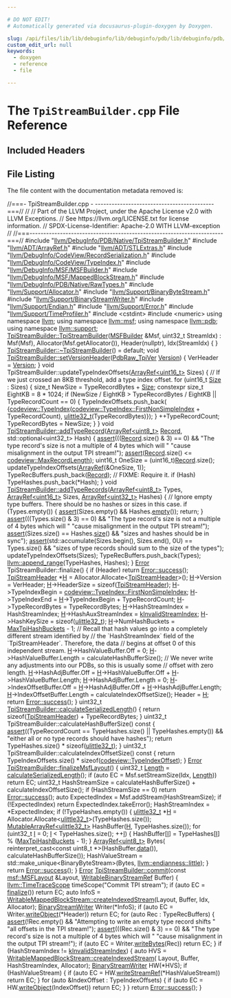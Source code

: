 ```yaml
---

# DO NOT EDIT!
# Automatically generated via docusaurus-plugin-doxygen by Doxygen.

slug: /api/files/lib/lib/debuginfo/lib/debuginfo/pdb/lib/debuginfo/pdb/native/tpistreambuilder-cpp
custom_edit_url: null
keywords:
  - doxygen
  - reference
  - file

---
```





# The `TpiStreamBuilder.cpp` File Reference

<DoxygenPage pluginConfig={pluginConfig}>



## Included Headers

<IncludesList>
<IncludesListItem
  filePath="llvm/DebugInfo/PDB/Native/TpiStreamBuilder.h"
  permalink="/docs/api/files/include/include/llvm/include/llvm/debuginfo/include/llvm/debuginfo/pdb/include/llvm/debuginfo/pdb/native/tpistreambuilder-h"
  isLocal="true" />
<IncludesListItem
  filePath="llvm/ADT/ArrayRef.h"
  permalink="/docs/api/files/include/include/llvm/include/llvm/adt/arrayref-h"
  isLocal="true" />
<IncludesListItem
  filePath="llvm/ADT/STLExtras.h"
  permalink="/docs/api/files/include/include/llvm/include/llvm/adt/stlextras-h"
  isLocal="true" />
<IncludesListItem
  filePath="llvm/DebugInfo/CodeView/RecordSerialization.h"
  permalink="/docs/api/files/include/include/llvm/include/llvm/debuginfo/include/llvm/debuginfo/codeview/recordserialization-h"
  isLocal="true" />
<IncludesListItem
  filePath="llvm/DebugInfo/CodeView/TypeIndex.h"
  permalink="/docs/api/files/include/include/llvm/include/llvm/debuginfo/include/llvm/debuginfo/codeview/typeindex-h"
  isLocal="true" />
<IncludesListItem
  filePath="llvm/DebugInfo/MSF/MSFBuilder.h"
  permalink="/docs/api/files/include/include/llvm/include/llvm/debuginfo/include/llvm/debuginfo/msf/msfbuilder-h"
  isLocal="true" />
<IncludesListItem
  filePath="llvm/DebugInfo/MSF/MappedBlockStream.h"
  permalink="/docs/api/files/include/include/llvm/include/llvm/debuginfo/include/llvm/debuginfo/msf/mappedblockstream-h"
  isLocal="true" />
<IncludesListItem
  filePath="llvm/DebugInfo/PDB/Native/RawTypes.h"
  permalink="/docs/api/files/include/include/llvm/include/llvm/debuginfo/include/llvm/debuginfo/pdb/include/llvm/debuginfo/pdb/native/rawtypes-h"
  isLocal="true" />
<IncludesListItem
  filePath="llvm/Support/Allocator.h"
  permalink="/docs/api/files/include/include/llvm/include/llvm/support/allocator-h"
  isLocal="true" />
<IncludesListItem
  filePath="llvm/Support/BinaryByteStream.h"
  permalink="/docs/api/files/include/include/llvm/include/llvm/support/binarybytestream-h"
  isLocal="true" />
<IncludesListItem
  filePath="llvm/Support/BinaryStreamWriter.h"
  permalink="/docs/api/files/include/include/llvm/include/llvm/support/binarystreamwriter-h"
  isLocal="true" />
<IncludesListItem
  filePath="llvm/Support/Endian.h"
  permalink="/docs/api/files/include/include/llvm/include/llvm/support/endian-h"
  isLocal="true" />
<IncludesListItem
  filePath="llvm/Support/Error.h"
  permalink="/docs/api/files/include/include/llvm/include/llvm/support/error-h"
  isLocal="true" />
<IncludesListItem
  filePath="llvm/Support/TimeProfiler.h"
  permalink="/docs/api/files/include/include/llvm/include/llvm/support/timeprofiler-h"
  isLocal="true" />
<IncludesListItem
  filePath="cstdint"
  permalink=""
  isLocal="false" />
<IncludesListItem
  filePath="numeric"
  permalink=""
  isLocal="false" />
</IncludesList>


## File Listing

The file content with the documentation metadata removed is:

<ProgramListing>

<Link id="l00001" /><CodeLine lineNumber="1"><Highlight kind="comment">//===- TpiStreamBuilder.cpp -   -------------------------------------------===//</Highlight><Highlight kind="normal"></Highlight></CodeLine>
<Link id="l00002" /><CodeLine lineNumber="2"><Highlight kind="normal"></Highlight><Highlight kind="comment">//</Highlight><Highlight kind="normal"></Highlight></CodeLine>
<Link id="l00003" /><CodeLine lineNumber="3"><Highlight kind="normal"></Highlight><Highlight kind="comment">// Part of the LLVM Project, under the Apache License v2.0 with LLVM Exceptions.</Highlight><Highlight kind="normal"></Highlight></CodeLine>
<Link id="l00004" /><CodeLine lineNumber="4"><Highlight kind="normal"></Highlight><Highlight kind="comment">// See https://llvm.org/LICENSE.txt for license information.</Highlight><Highlight kind="normal"></Highlight></CodeLine>
<Link id="l00005" /><CodeLine lineNumber="5"><Highlight kind="normal"></Highlight><Highlight kind="comment">// SPDX-License-Identifier: Apache-2.0 WITH LLVM-exception</Highlight><Highlight kind="normal"></Highlight></CodeLine>
<Link id="l00006" /><CodeLine lineNumber="6"><Highlight kind="normal"></Highlight><Highlight kind="comment">//</Highlight><Highlight kind="normal"></Highlight></CodeLine>
<Link id="l00007" /><CodeLine lineNumber="7"><Highlight kind="normal"></Highlight><Highlight kind="comment">//===----------------------------------------------------------------------===//</Highlight><Highlight kind="normal"></Highlight></CodeLine>
<Link id="l00008" /><CodeLine lineNumber="8"><Highlight kind="normal"></Highlight></CodeLine>
<Link id="l00009" /><CodeLine lineNumber="9"><Highlight kind="normal"></Highlight><Highlight kind="preprocessor">#include &quot;<a href="/docs/api/files/include/include/llvm/include/llvm/debuginfo/include/llvm/debuginfo/pdb/include/llvm/debuginfo/pdb/native/tpistreambuilder-h">llvm/DebugInfo/PDB/Native/TpiStreamBuilder.h</a>&quot;</Highlight><Highlight kind="normal"></Highlight></CodeLine>
<Link id="l00010" /><CodeLine lineNumber="10"><Highlight kind="normal"></Highlight><Highlight kind="preprocessor">#include &quot;<a href="/docs/api/files/include/include/llvm/include/llvm/adt/arrayref-h">llvm/ADT/ArrayRef.h</a>&quot;</Highlight><Highlight kind="normal"></Highlight></CodeLine>
<Link id="l00011" /><CodeLine lineNumber="11"><Highlight kind="normal"></Highlight><Highlight kind="preprocessor">#include &quot;<a href="/docs/api/files/include/include/llvm/include/llvm/adt/stlextras-h">llvm/ADT/STLExtras.h</a>&quot;</Highlight><Highlight kind="normal"></Highlight></CodeLine>
<Link id="l00012" /><CodeLine lineNumber="12"><Highlight kind="normal"></Highlight><Highlight kind="preprocessor">#include &quot;<a href="/docs/api/files/include/include/llvm/include/llvm/debuginfo/include/llvm/debuginfo/codeview/recordserialization-h">llvm/DebugInfo/CodeView/RecordSerialization.h</a>&quot;</Highlight><Highlight kind="normal"></Highlight></CodeLine>
<Link id="l00013" /><CodeLine lineNumber="13"><Highlight kind="normal"></Highlight><Highlight kind="preprocessor">#include &quot;<a href="/docs/api/files/include/include/llvm/include/llvm/debuginfo/include/llvm/debuginfo/codeview/typeindex-h">llvm/DebugInfo/CodeView/TypeIndex.h</a>&quot;</Highlight><Highlight kind="normal"></Highlight></CodeLine>
<Link id="l00014" /><CodeLine lineNumber="14"><Highlight kind="normal"></Highlight><Highlight kind="preprocessor">#include &quot;<a href="/docs/api/files/include/include/llvm/include/llvm/debuginfo/include/llvm/debuginfo/msf/msfbuilder-h">llvm/DebugInfo/MSF/MSFBuilder.h</a>&quot;</Highlight><Highlight kind="normal"></Highlight></CodeLine>
<Link id="l00015" /><CodeLine lineNumber="15"><Highlight kind="normal"></Highlight><Highlight kind="preprocessor">#include &quot;<a href="/docs/api/files/include/include/llvm/include/llvm/debuginfo/include/llvm/debuginfo/msf/mappedblockstream-h">llvm/DebugInfo/MSF/MappedBlockStream.h</a>&quot;</Highlight><Highlight kind="normal"></Highlight></CodeLine>
<Link id="l00016" /><CodeLine lineNumber="16"><Highlight kind="normal"></Highlight><Highlight kind="preprocessor">#include &quot;<a href="/docs/api/files/include/include/llvm/include/llvm/debuginfo/include/llvm/debuginfo/pdb/include/llvm/debuginfo/pdb/native/rawtypes-h">llvm/DebugInfo/PDB/Native/RawTypes.h</a>&quot;</Highlight><Highlight kind="normal"></Highlight></CodeLine>
<Link id="l00017" /><CodeLine lineNumber="17"><Highlight kind="normal"></Highlight><Highlight kind="preprocessor">#include &quot;<a href="/docs/api/files/include/include/llvm/include/llvm/support/allocator-h">llvm/Support/Allocator.h</a>&quot;</Highlight><Highlight kind="normal"></Highlight></CodeLine>
<Link id="l00018" /><CodeLine lineNumber="18"><Highlight kind="normal"></Highlight><Highlight kind="preprocessor">#include &quot;<a href="/docs/api/files/include/include/llvm/include/llvm/support/binarybytestream-h">llvm/Support/BinaryByteStream.h</a>&quot;</Highlight><Highlight kind="normal"></Highlight></CodeLine>
<Link id="l00019" /><CodeLine lineNumber="19"><Highlight kind="normal"></Highlight><Highlight kind="preprocessor">#include &quot;<a href="/docs/api/files/include/include/llvm/include/llvm/support/binarystreamwriter-h">llvm/Support/BinaryStreamWriter.h</a>&quot;</Highlight><Highlight kind="normal"></Highlight></CodeLine>
<Link id="l00020" /><CodeLine lineNumber="20"><Highlight kind="normal"></Highlight><Highlight kind="preprocessor">#include &quot;<a href="/docs/api/files/include/include/llvm/include/llvm/support/endian-h">llvm/Support/Endian.h</a>&quot;</Highlight><Highlight kind="normal"></Highlight></CodeLine>
<Link id="l00021" /><CodeLine lineNumber="21"><Highlight kind="normal"></Highlight><Highlight kind="preprocessor">#include &quot;<a href="/docs/api/files/include/include/llvm/include/llvm/support/error-h">llvm/Support/Error.h</a>&quot;</Highlight><Highlight kind="normal"></Highlight></CodeLine>
<Link id="l00022" /><CodeLine lineNumber="22"><Highlight kind="normal"></Highlight><Highlight kind="preprocessor">#include &quot;<a href="/docs/api/files/include/include/llvm/include/llvm/support/timeprofiler-h">llvm/Support/TimeProfiler.h</a>&quot;</Highlight><Highlight kind="normal"></Highlight></CodeLine>
<Link id="l00023" /><CodeLine lineNumber="23"><Highlight kind="normal"></Highlight><Highlight kind="preprocessor">#include &lt;cstdint&gt;</Highlight><Highlight kind="normal"></Highlight></CodeLine>
<Link id="l00024" /><CodeLine lineNumber="24"><Highlight kind="normal"></Highlight><Highlight kind="preprocessor">#include &lt;numeric&gt;</Highlight><Highlight kind="normal"></Highlight></CodeLine>
<Link id="l00025" /><CodeLine lineNumber="25"><Highlight kind="normal"></Highlight></CodeLine>
<Link id="l00026" /><CodeLine lineNumber="26"><Highlight kind="normal"></Highlight><Highlight kind="keyword">using namespace </Highlight><Highlight kind="normal"><a href="/docs/api/namespaces/llvm">llvm</a>;</Highlight></CodeLine>
<Link id="l00027" /><CodeLine lineNumber="27"><Highlight kind="normal"></Highlight><Highlight kind="keyword">using namespace </Highlight><Highlight kind="normal"><a href="/docs/api/namespaces/llvm/msf">llvm::msf</a>;</Highlight></CodeLine>
<Link id="l00028" /><CodeLine lineNumber="28"><Highlight kind="normal"></Highlight><Highlight kind="keyword">using namespace </Highlight><Highlight kind="normal"><a href="/docs/api/namespaces/llvm/pdb">llvm::pdb</a>;</Highlight></CodeLine>
<Link id="l00029" /><CodeLine lineNumber="29"><Highlight kind="normal"></Highlight><Highlight kind="keyword">using namespace </Highlight><Highlight kind="normal"><a href="/docs/api/namespaces/llvm/support">llvm::support</a>;</Highlight></CodeLine>
<Link id="l00030" /><CodeLine lineNumber="30"><Highlight kind="normal"></Highlight></CodeLine>
<Link id="l00031" /><CodeLine lineNumber="31" lineLink="/docs/api/classes/llvm/pdb/tpistreambuilder/#aa508f9196da9d973c4205a94dce87099"><Highlight kind="normal"><a href="/docs/api/classes/llvm/pdb/tpistreambuilder/#aa508f9196da9d973c4205a94dce87099">TpiStreamBuilder::TpiStreamBuilder</a>(<a href="/docs/api/classes/llvm/msf/msfbuilder">MSFBuilder</a> &amp;Msf, uint32&#95;t StreamIdx)</Highlight></CodeLine>
<Link id="l00032" /><CodeLine lineNumber="32"><Highlight kind="normal">    : Msf(Msf), Allocator(Msf.getAllocator()), Header(nullptr), Idx(StreamIdx) &#123;</Highlight></CodeLine>
<Link id="l00033" /><CodeLine lineNumber="33"><Highlight kind="normal">&#125;</Highlight></CodeLine>
<Link id="l00034" /><CodeLine lineNumber="34"><Highlight kind="normal"></Highlight></CodeLine>
<Link id="l00035" /><CodeLine lineNumber="35"><Highlight kind="normal"><a href="/docs/api/classes/llvm/pdb/tpistreambuilder/#ad483a88efa217e99de3de2884a26f3a8">TpiStreamBuilder::~TpiStreamBuilder</a>() = </Highlight><Highlight kind="keywordflow">default</Highlight><Highlight kind="normal">;</Highlight></CodeLine>
<Link id="l00036" /><CodeLine lineNumber="36"><Highlight kind="normal"></Highlight></CodeLine>
<Link id="l00037" /><CodeLine lineNumber="37" lineLink="/docs/api/classes/llvm/pdb/tpistreambuilder/#ad5b5aac1a0a1a66cce70e38c64305cd8"><Highlight kind="normal"></Highlight><Highlight kind="keywordtype">void</Highlight><Highlight kind="normal"> <a href="/docs/api/classes/llvm/pdb/tpistreambuilder/#ad5b5aac1a0a1a66cce70e38c64305cd8">TpiStreamBuilder::setVersionHeader</a>(<a href="/docs/api/namespaces/llvm/pdb/#ae402108ae2a649ee55d16ba337bc174a">PdbRaw&#95;TpiVer</a> <a href="/docs/api/namespaces/llvm/#a689a023f54d38d41f6d952cac41ee538">Version</a>) &#123;</Highlight></CodeLine>
<Link id="l00038" /><CodeLine lineNumber="38"><Highlight kind="normal">  VerHeader = <a href="/docs/api/namespaces/llvm/#a689a023f54d38d41f6d952cac41ee538">Version</a>;</Highlight></CodeLine>
<Link id="l00039" /><CodeLine lineNumber="39"><Highlight kind="normal">&#125;</Highlight></CodeLine>
<Link id="l00040" /><CodeLine lineNumber="40"><Highlight kind="normal"></Highlight></CodeLine>
<Link id="l00041" /><CodeLine lineNumber="41"><Highlight kind="normal"></Highlight><Highlight kind="keywordtype">void</Highlight><Highlight kind="normal"> TpiStreamBuilder::updateTypeIndexOffsets(<a href="/docs/api/classes/llvm/arrayref">ArrayRef&lt;uint16&#95;t&gt;</a> Sizes) &#123;</Highlight></CodeLine>
<Link id="l00042" /><CodeLine lineNumber="42"><Highlight kind="normal">  </Highlight><Highlight kind="comment">// If we just crossed an 8KB threshold, add a type index offset.</Highlight><Highlight kind="normal"></Highlight></CodeLine>
<Link id="l00043" /><CodeLine lineNumber="43"><Highlight kind="normal">  </Highlight><Highlight kind="keywordflow">for</Highlight><Highlight kind="normal"> (uint16&#95;t <a href="/docs/api/files/lib/lib/analysis/inlineorder-cpp/#a7ee6f0cb51c3b9056199e9a0001fe8c3a6f6cb72d544962fa333e2e34ce64f719">Size</a> : Sizes) &#123;</Highlight></CodeLine>
<Link id="l00044" /><CodeLine lineNumber="44"><Highlight kind="normal">    </Highlight><Highlight kind="keywordtype">size&#95;t</Highlight><Highlight kind="normal"> NewSize = TypeRecordBytes + <a href="/docs/api/files/lib/lib/analysis/inlineorder-cpp/#a7ee6f0cb51c3b9056199e9a0001fe8c3a6f6cb72d544962fa333e2e34ce64f719">Size</a>;</Highlight></CodeLine>
<Link id="l00045" /><CodeLine lineNumber="45"><Highlight kind="normal">    </Highlight><Highlight kind="keyword">constexpr</Highlight><Highlight kind="normal"> </Highlight><Highlight kind="keywordtype">size&#95;t</Highlight><Highlight kind="normal"> EightKB = 8 &#42; 1024;</Highlight></CodeLine>
<Link id="l00046" /><CodeLine lineNumber="46"><Highlight kind="normal">    </Highlight><Highlight kind="keywordflow">if</Highlight><Highlight kind="normal"> (NewSize / EightKB &gt; TypeRecordBytes / EightKB || TypeRecordCount == 0) &#123;</Highlight></CodeLine>
<Link id="l00047" /><CodeLine lineNumber="47"><Highlight kind="normal">      TypeIndexOffsets.push&#95;back(</Highlight></CodeLine>
<Link id="l00048" /><CodeLine lineNumber="48"><Highlight kind="normal">          &#123;<a href="/docs/api/classes/llvm/codeview/typeindex">codeview::TypeIndex</a>(<a href="/docs/api/classes/llvm/codeview/typeindex/#a79c2f8f476f8287d14a1c154d9eae2e7">codeview::TypeIndex::FirstNonSimpleIndex</a> +</Highlight></CodeLine>
<Link id="l00049" /><CodeLine lineNumber="49"><Highlight kind="normal">                               TypeRecordCount),</Highlight></CodeLine>
<Link id="l00050" /><CodeLine lineNumber="50"><Highlight kind="normal">           <a href="/docs/api/namespaces/llvm/support/#a206b37274fa3e908017da357d12724d1">ulittle32&#95;t</a>(TypeRecordBytes)&#125;);</Highlight></CodeLine>
<Link id="l00051" /><CodeLine lineNumber="51"><Highlight kind="normal">    &#125;</Highlight></CodeLine>
<Link id="l00052" /><CodeLine lineNumber="52"><Highlight kind="normal">    ++TypeRecordCount;</Highlight></CodeLine>
<Link id="l00053" /><CodeLine lineNumber="53"><Highlight kind="normal">    TypeRecordBytes = NewSize;</Highlight></CodeLine>
<Link id="l00054" /><CodeLine lineNumber="54"><Highlight kind="normal">  &#125;</Highlight></CodeLine>
<Link id="l00055" /><CodeLine lineNumber="55"><Highlight kind="normal">&#125;</Highlight></CodeLine>
<Link id="l00056" /><CodeLine lineNumber="56"><Highlight kind="normal"></Highlight></CodeLine>
<Link id="l00057" /><CodeLine lineNumber="57" lineLink="/docs/api/classes/llvm/pdb/tpistreambuilder/#a803be59fb18003a3ec5a8db3c92774b0"><Highlight kind="normal"></Highlight><Highlight kind="keywordtype">void</Highlight><Highlight kind="normal"> <a href="/docs/api/classes/llvm/pdb/tpistreambuilder/#a803be59fb18003a3ec5a8db3c92774b0">TpiStreamBuilder::addTypeRecord</a>(<a href="/docs/api/classes/llvm/arrayref">ArrayRef&lt;uint8&#95;t&gt;</a> <a href="/docs/api/classes/llvm/record">Record</a>,</Highlight></CodeLine>
<Link id="l00058" /><CodeLine lineNumber="58"><Highlight kind="normal">                                     std::optional&lt;uint32&#95;t&gt; Hash) &#123;</Highlight></CodeLine>
<Link id="l00059" /><CodeLine lineNumber="59"><Highlight kind="normal">  <a href="/docs/api/files/lib/lib/target/lib/target/amdgpu/silowercontrolflow-cpp/#a4868c5d81c5ccc98c47aeab6244346a0">assert</a>(((<a href="/docs/api/classes/llvm/record">Record</a>.size() &amp; 3) == 0) &amp;&amp;</Highlight></CodeLine>
<Link id="l00060" /><CodeLine lineNumber="60"><Highlight kind="normal">         </Highlight><Highlight kind="stringliteral">&quot;The type record&#39;s size is not a multiple of 4 bytes which will &quot;</Highlight><Highlight kind="normal"></Highlight></CodeLine>
<Link id="l00061" /><CodeLine lineNumber="61"><Highlight kind="normal">         </Highlight><Highlight kind="stringliteral">&quot;cause misalignment in the output TPI stream!&quot;</Highlight><Highlight kind="normal">);</Highlight></CodeLine>
<Link id="l00062" /><CodeLine lineNumber="62"><Highlight kind="normal">  <a href="/docs/api/files/lib/lib/target/lib/target/amdgpu/silowercontrolflow-cpp/#a4868c5d81c5ccc98c47aeab6244346a0">assert</a>(<a href="/docs/api/classes/llvm/record">Record</a>.size() &lt;= <a href="/docs/api/namespaces/llvm/codeview/#a77953260dd85922d9583bf426f89787aa30d8ae376cd42fd999ac8713cf85be2e">codeview::MaxRecordLength</a>);</Highlight></CodeLine>
<Link id="l00063" /><CodeLine lineNumber="63"><Highlight kind="normal">  uint16&#95;t OneSize = (uint16&#95;t)<a href="/docs/api/classes/llvm/record">Record</a>.size();</Highlight></CodeLine>
<Link id="l00064" /><CodeLine lineNumber="64"><Highlight kind="normal">  updateTypeIndexOffsets(<a href="/docs/api/namespaces/llvm/#ab9c6b351507d3c0730f4290919d43a12">ArrayRef</a>(&amp;OneSize, 1));</Highlight></CodeLine>
<Link id="l00065" /><CodeLine lineNumber="65"><Highlight kind="normal"></Highlight></CodeLine>
<Link id="l00066" /><CodeLine lineNumber="66"><Highlight kind="normal">  TypeRecBuffers.push&#95;back(<a href="/docs/api/classes/llvm/record">Record</a>);</Highlight></CodeLine>
<Link id="l00067" /><CodeLine lineNumber="67"><Highlight kind="normal">  </Highlight><Highlight kind="comment">// FIXME: Require it.</Highlight><Highlight kind="normal"></Highlight></CodeLine>
<Link id="l00068" /><CodeLine lineNumber="68"><Highlight kind="normal">  </Highlight><Highlight kind="keywordflow">if</Highlight><Highlight kind="normal"> (Hash)</Highlight></CodeLine>
<Link id="l00069" /><CodeLine lineNumber="69"><Highlight kind="normal">    TypeHashes.push&#95;back(&#42;Hash);</Highlight></CodeLine>
<Link id="l00070" /><CodeLine lineNumber="70"><Highlight kind="normal">&#125;</Highlight></CodeLine>
<Link id="l00071" /><CodeLine lineNumber="71"><Highlight kind="normal"></Highlight></CodeLine>
<Link id="l00072" /><CodeLine lineNumber="72" lineLink="/docs/api/classes/llvm/pdb/tpistreambuilder/#a906252d050eac0a94e30d77a219a9c6f"><Highlight kind="normal"></Highlight><Highlight kind="keywordtype">void</Highlight><Highlight kind="normal"> <a href="/docs/api/classes/llvm/pdb/tpistreambuilder/#a906252d050eac0a94e30d77a219a9c6f">TpiStreamBuilder::addTypeRecords</a>(<a href="/docs/api/classes/llvm/arrayref">ArrayRef&lt;uint8&#95;t&gt;</a> Types,</Highlight></CodeLine>
<Link id="l00073" /><CodeLine lineNumber="73"><Highlight kind="normal">                                      <a href="/docs/api/classes/llvm/arrayref">ArrayRef&lt;uint16&#95;t&gt;</a> Sizes,</Highlight></CodeLine>
<Link id="l00074" /><CodeLine lineNumber="74"><Highlight kind="normal">                                      <a href="/docs/api/classes/llvm/arrayref">ArrayRef&lt;uint32&#95;t&gt;</a> Hashes) &#123;</Highlight></CodeLine>
<Link id="l00075" /><CodeLine lineNumber="75"><Highlight kind="normal">  </Highlight><Highlight kind="comment">// Ignore empty type buffers. There should be no hashes or sizes in this case.</Highlight><Highlight kind="normal"></Highlight></CodeLine>
<Link id="l00076" /><CodeLine lineNumber="76"><Highlight kind="normal">  </Highlight><Highlight kind="keywordflow">if</Highlight><Highlight kind="normal"> (Types.empty()) &#123;</Highlight></CodeLine>
<Link id="l00077" /><CodeLine lineNumber="77"><Highlight kind="normal">    <a href="/docs/api/files/lib/lib/target/lib/target/amdgpu/silowercontrolflow-cpp/#a4868c5d81c5ccc98c47aeab6244346a0">assert</a>(Sizes.empty() &amp;&amp; Hashes.<a href="/docs/api/classes/llvm/arrayref/#ac835b8735b1b2faec0efdca236e37d94">empty</a>());</Highlight></CodeLine>
<Link id="l00078" /><CodeLine lineNumber="78"><Highlight kind="normal">    </Highlight><Highlight kind="keywordflow">return</Highlight><Highlight kind="normal">;</Highlight></CodeLine>
<Link id="l00079" /><CodeLine lineNumber="79"><Highlight kind="normal">  &#125;</Highlight></CodeLine>
<Link id="l00080" /><CodeLine lineNumber="80"><Highlight kind="normal"></Highlight></CodeLine>
<Link id="l00081" /><CodeLine lineNumber="81"><Highlight kind="normal">  <a href="/docs/api/files/lib/lib/target/lib/target/amdgpu/silowercontrolflow-cpp/#a4868c5d81c5ccc98c47aeab6244346a0">assert</a>(((Types.size() &amp; 3) == 0) &amp;&amp;</Highlight></CodeLine>
<Link id="l00082" /><CodeLine lineNumber="82"><Highlight kind="normal">         </Highlight><Highlight kind="stringliteral">&quot;The type record&#39;s size is not a multiple of 4 bytes which will &quot;</Highlight><Highlight kind="normal"></Highlight></CodeLine>
<Link id="l00083" /><CodeLine lineNumber="83"><Highlight kind="normal">         </Highlight><Highlight kind="stringliteral">&quot;cause misalignment in the output TPI stream!&quot;</Highlight><Highlight kind="normal">);</Highlight></CodeLine>
<Link id="l00084" /><CodeLine lineNumber="84"><Highlight kind="normal">  <a href="/docs/api/files/lib/lib/target/lib/target/amdgpu/silowercontrolflow-cpp/#a4868c5d81c5ccc98c47aeab6244346a0">assert</a>(Sizes.size() == Hashes.<a href="/docs/api/classes/llvm/arrayref/#a85ffb6531d4cda988ea81f18d4e56fb7">size</a>() &amp;&amp; </Highlight><Highlight kind="stringliteral">&quot;sizes and hashes should be in sync&quot;</Highlight><Highlight kind="normal">);</Highlight></CodeLine>
<Link id="l00085" /><CodeLine lineNumber="85"><Highlight kind="normal">  <a href="/docs/api/files/lib/lib/target/lib/target/amdgpu/silowercontrolflow-cpp/#a4868c5d81c5ccc98c47aeab6244346a0">assert</a>(std::accumulate(Sizes.begin(), Sizes.end(), 0U) == Types.size() &amp;&amp;</Highlight></CodeLine>
<Link id="l00086" /><CodeLine lineNumber="86"><Highlight kind="normal">         </Highlight><Highlight kind="stringliteral">&quot;sizes of type records should sum to the size of the types&quot;</Highlight><Highlight kind="normal">);</Highlight></CodeLine>
<Link id="l00087" /><CodeLine lineNumber="87"><Highlight kind="normal">  updateTypeIndexOffsets(Sizes);</Highlight></CodeLine>
<Link id="l00088" /><CodeLine lineNumber="88"><Highlight kind="normal"></Highlight></CodeLine>
<Link id="l00089" /><CodeLine lineNumber="89"><Highlight kind="normal">  TypeRecBuffers.push&#95;back(Types);</Highlight></CodeLine>
<Link id="l00090" /><CodeLine lineNumber="90"><Highlight kind="normal">  <a href="/docs/api/namespaces/llvm/#a39d3d23a084c4544ee5903203db10e8a">llvm::append&#95;range</a>(TypeHashes, Hashes);</Highlight></CodeLine>
<Link id="l00091" /><CodeLine lineNumber="91"><Highlight kind="normal">&#125;</Highlight></CodeLine>
<Link id="l00092" /><CodeLine lineNumber="92"><Highlight kind="normal"></Highlight></CodeLine>
<Link id="l00093" /><CodeLine lineNumber="93"><Highlight kind="normal"><a href="/docs/api/classes/llvm/error">Error</a> TpiStreamBuilder::finalize() &#123;</Highlight></CodeLine>
<Link id="l00094" /><CodeLine lineNumber="94"><Highlight kind="normal">  </Highlight><Highlight kind="keywordflow">if</Highlight><Highlight kind="normal"> (Header)</Highlight></CodeLine>
<Link id="l00095" /><CodeLine lineNumber="95"><Highlight kind="normal">    </Highlight><Highlight kind="keywordflow">return</Highlight><Highlight kind="normal"> <a href="/docs/api/classes/llvm/error/#a4dfd0813c3d0e0a30439b5a3e9196b59">Error::success</a>();</Highlight></CodeLine>
<Link id="l00096" /><CodeLine lineNumber="96"><Highlight kind="normal"></Highlight></CodeLine>
<Link id="l00097" /><CodeLine lineNumber="97"><Highlight kind="normal">  <a href="/docs/api/structs/llvm/pdb/tpistreamheader">TpiStreamHeader</a> &#42;<a href="/docs/api/files/lib/lib/support/md5-cpp/#ae42219072d798876e6b08e6b78614ff6">H</a> = Allocator.Allocate&lt;<a href="/docs/api/structs/llvm/pdb/tpistreamheader">TpiStreamHeader</a>&gt;();</Highlight></CodeLine>
<Link id="l00098" /><CodeLine lineNumber="98"><Highlight kind="normal"></Highlight></CodeLine>
<Link id="l00099" /><CodeLine lineNumber="99"><Highlight kind="normal">  <a href="/docs/api/files/lib/lib/support/md5-cpp/#ae42219072d798876e6b08e6b78614ff6">H</a>-&gt;Version = VerHeader;</Highlight></CodeLine>
<Link id="l00100" /><CodeLine lineNumber="100"><Highlight kind="normal">  <a href="/docs/api/files/lib/lib/support/md5-cpp/#ae42219072d798876e6b08e6b78614ff6">H</a>-&gt;HeaderSize = </Highlight><Highlight kind="keyword">sizeof</Highlight><Highlight kind="normal">(<a href="/docs/api/structs/llvm/pdb/tpistreamheader">TpiStreamHeader</a>);</Highlight></CodeLine>
<Link id="l00101" /><CodeLine lineNumber="101"><Highlight kind="normal">  <a href="/docs/api/files/lib/lib/support/md5-cpp/#ae42219072d798876e6b08e6b78614ff6">H</a>-&gt;TypeIndexBegin = <a href="/docs/api/classes/llvm/codeview/typeindex/#a79c2f8f476f8287d14a1c154d9eae2e7">codeview::TypeIndex::FirstNonSimpleIndex</a>;</Highlight></CodeLine>
<Link id="l00102" /><CodeLine lineNumber="102"><Highlight kind="normal">  <a href="/docs/api/files/lib/lib/support/md5-cpp/#ae42219072d798876e6b08e6b78614ff6">H</a>-&gt;TypeIndexEnd = <a href="/docs/api/files/lib/lib/support/md5-cpp/#ae42219072d798876e6b08e6b78614ff6">H</a>-&gt;TypeIndexBegin + TypeRecordCount;</Highlight></CodeLine>
<Link id="l00103" /><CodeLine lineNumber="103"><Highlight kind="normal">  <a href="/docs/api/files/lib/lib/support/md5-cpp/#ae42219072d798876e6b08e6b78614ff6">H</a>-&gt;TypeRecordBytes = TypeRecordBytes;</Highlight></CodeLine>
<Link id="l00104" /><CodeLine lineNumber="104"><Highlight kind="normal"></Highlight></CodeLine>
<Link id="l00105" /><CodeLine lineNumber="105"><Highlight kind="normal">  <a href="/docs/api/files/lib/lib/support/md5-cpp/#ae42219072d798876e6b08e6b78614ff6">H</a>-&gt;HashStreamIndex = HashStreamIndex;</Highlight></CodeLine>
<Link id="l00106" /><CodeLine lineNumber="106"><Highlight kind="normal">  <a href="/docs/api/files/lib/lib/support/md5-cpp/#ae42219072d798876e6b08e6b78614ff6">H</a>-&gt;HashAuxStreamIndex = <a href="/docs/api/namespaces/llvm/pdb/#a0a7a9a9849fa2f1e5dec7a99ba9530da">kInvalidStreamIndex</a>;</Highlight></CodeLine>
<Link id="l00107" /><CodeLine lineNumber="107"><Highlight kind="normal">  <a href="/docs/api/files/lib/lib/support/md5-cpp/#ae42219072d798876e6b08e6b78614ff6">H</a>-&gt;HashKeySize = </Highlight><Highlight kind="keyword">sizeof</Highlight><Highlight kind="normal">(<a href="/docs/api/namespaces/llvm/support/#a206b37274fa3e908017da357d12724d1">ulittle32&#95;t</a>);</Highlight></CodeLine>
<Link id="l00108" /><CodeLine lineNumber="108"><Highlight kind="normal">  <a href="/docs/api/files/lib/lib/support/md5-cpp/#ae42219072d798876e6b08e6b78614ff6">H</a>-&gt;NumHashBuckets = <a href="/docs/api/namespaces/llvm/pdb/#a33e0381dca94b7c0bf6f0e25b356228b">MaxTpiHashBuckets</a> - 1;</Highlight></CodeLine>
<Link id="l00109" /><CodeLine lineNumber="109"><Highlight kind="normal"></Highlight></CodeLine>
<Link id="l00110" /><CodeLine lineNumber="110"><Highlight kind="normal">  </Highlight><Highlight kind="comment">// Recall that hash values go into a completely different stream identified by</Highlight><Highlight kind="normal"></Highlight></CodeLine>
<Link id="l00111" /><CodeLine lineNumber="111"><Highlight kind="normal">  </Highlight><Highlight kind="comment">// the &#96;HashStreamIndex&#96; field of the &#96;TpiStreamHeader&#96;.  Therefore, the data</Highlight><Highlight kind="normal"></Highlight></CodeLine>
<Link id="l00112" /><CodeLine lineNumber="112"><Highlight kind="normal">  </Highlight><Highlight kind="comment">// begins at offset 0 of this independent stream.</Highlight><Highlight kind="normal"></Highlight></CodeLine>
<Link id="l00113" /><CodeLine lineNumber="113"><Highlight kind="normal">  <a href="/docs/api/files/lib/lib/support/md5-cpp/#ae42219072d798876e6b08e6b78614ff6">H</a>-&gt;HashValueBuffer.Off = 0;</Highlight></CodeLine>
<Link id="l00114" /><CodeLine lineNumber="114"><Highlight kind="normal">  <a href="/docs/api/files/lib/lib/support/md5-cpp/#ae42219072d798876e6b08e6b78614ff6">H</a>-&gt;HashValueBuffer.Length = calculateHashBufferSize();</Highlight></CodeLine>
<Link id="l00115" /><CodeLine lineNumber="115"><Highlight kind="normal"></Highlight></CodeLine>
<Link id="l00116" /><CodeLine lineNumber="116"><Highlight kind="normal">  </Highlight><Highlight kind="comment">// We never write any adjustments into our PDBs, so this is usually some</Highlight><Highlight kind="normal"></Highlight></CodeLine>
<Link id="l00117" /><CodeLine lineNumber="117"><Highlight kind="normal">  </Highlight><Highlight kind="comment">// offset with zero length.</Highlight><Highlight kind="normal"></Highlight></CodeLine>
<Link id="l00118" /><CodeLine lineNumber="118"><Highlight kind="normal">  <a href="/docs/api/files/lib/lib/support/md5-cpp/#ae42219072d798876e6b08e6b78614ff6">H</a>-&gt;HashAdjBuffer.Off = <a href="/docs/api/files/lib/lib/support/md5-cpp/#ae42219072d798876e6b08e6b78614ff6">H</a>-&gt;HashValueBuffer.Off + <a href="/docs/api/files/lib/lib/support/md5-cpp/#ae42219072d798876e6b08e6b78614ff6">H</a>-&gt;HashValueBuffer.Length;</Highlight></CodeLine>
<Link id="l00119" /><CodeLine lineNumber="119"><Highlight kind="normal">  <a href="/docs/api/files/lib/lib/support/md5-cpp/#ae42219072d798876e6b08e6b78614ff6">H</a>-&gt;HashAdjBuffer.Length = 0;</Highlight></CodeLine>
<Link id="l00120" /><CodeLine lineNumber="120"><Highlight kind="normal"></Highlight></CodeLine>
<Link id="l00121" /><CodeLine lineNumber="121"><Highlight kind="normal">  <a href="/docs/api/files/lib/lib/support/md5-cpp/#ae42219072d798876e6b08e6b78614ff6">H</a>-&gt;IndexOffsetBuffer.Off = <a href="/docs/api/files/lib/lib/support/md5-cpp/#ae42219072d798876e6b08e6b78614ff6">H</a>-&gt;HashAdjBuffer.Off + <a href="/docs/api/files/lib/lib/support/md5-cpp/#ae42219072d798876e6b08e6b78614ff6">H</a>-&gt;HashAdjBuffer.Length;</Highlight></CodeLine>
<Link id="l00122" /><CodeLine lineNumber="122"><Highlight kind="normal">  <a href="/docs/api/files/lib/lib/support/md5-cpp/#ae42219072d798876e6b08e6b78614ff6">H</a>-&gt;IndexOffsetBuffer.Length = calculateIndexOffsetSize();</Highlight></CodeLine>
<Link id="l00123" /><CodeLine lineNumber="123"><Highlight kind="normal"></Highlight></CodeLine>
<Link id="l00124" /><CodeLine lineNumber="124"><Highlight kind="normal">  Header = <a href="/docs/api/files/lib/lib/support/md5-cpp/#ae42219072d798876e6b08e6b78614ff6">H</a>;</Highlight></CodeLine>
<Link id="l00125" /><CodeLine lineNumber="125"><Highlight kind="normal">  </Highlight><Highlight kind="keywordflow">return</Highlight><Highlight kind="normal"> <a href="/docs/api/classes/llvm/error/#a4dfd0813c3d0e0a30439b5a3e9196b59">Error::success</a>();</Highlight></CodeLine>
<Link id="l00126" /><CodeLine lineNumber="126"><Highlight kind="normal">&#125;</Highlight></CodeLine>
<Link id="l00127" /><CodeLine lineNumber="127"><Highlight kind="normal"></Highlight></CodeLine>
<Link id="l00128" /><CodeLine lineNumber="128" lineLink="/docs/api/classes/llvm/pdb/tpistreambuilder/#acb1bf888e2692491b6626236d9d01da0"><Highlight kind="normal">uint32&#95;t <a href="/docs/api/classes/llvm/pdb/tpistreambuilder/#acb1bf888e2692491b6626236d9d01da0">TpiStreamBuilder::calculateSerializedLength</a>() &#123;</Highlight></CodeLine>
<Link id="l00129" /><CodeLine lineNumber="129"><Highlight kind="normal">  </Highlight><Highlight kind="keywordflow">return</Highlight><Highlight kind="normal"> </Highlight><Highlight kind="keyword">sizeof</Highlight><Highlight kind="normal">(<a href="/docs/api/structs/llvm/pdb/tpistreamheader">TpiStreamHeader</a>) + TypeRecordBytes;</Highlight></CodeLine>
<Link id="l00130" /><CodeLine lineNumber="130"><Highlight kind="normal">&#125;</Highlight></CodeLine>
<Link id="l00131" /><CodeLine lineNumber="131"><Highlight kind="normal"></Highlight></CodeLine>
<Link id="l00132" /><CodeLine lineNumber="132"><Highlight kind="normal">uint32&#95;t TpiStreamBuilder::calculateHashBufferSize()</Highlight><Highlight kind="keyword"> const </Highlight><Highlight kind="normal">&#123;</Highlight></CodeLine>
<Link id="l00133" /><CodeLine lineNumber="133"><Highlight kind="normal">  <a href="/docs/api/files/lib/lib/target/lib/target/amdgpu/silowercontrolflow-cpp/#a4868c5d81c5ccc98c47aeab6244346a0">assert</a>((TypeRecordCount == TypeHashes.size() || TypeHashes.empty()) &amp;&amp;</Highlight></CodeLine>
<Link id="l00134" /><CodeLine lineNumber="134"><Highlight kind="normal">         </Highlight><Highlight kind="stringliteral">&quot;either all or no type records should have hashes&quot;</Highlight><Highlight kind="normal">);</Highlight></CodeLine>
<Link id="l00135" /><CodeLine lineNumber="135"><Highlight kind="normal">  </Highlight><Highlight kind="keywordflow">return</Highlight><Highlight kind="normal"> TypeHashes.size() &#42; </Highlight><Highlight kind="keyword">sizeof</Highlight><Highlight kind="normal">(<a href="/docs/api/namespaces/llvm/support/#a206b37274fa3e908017da357d12724d1">ulittle32&#95;t</a>);</Highlight></CodeLine>
<Link id="l00136" /><CodeLine lineNumber="136"><Highlight kind="normal">&#125;</Highlight></CodeLine>
<Link id="l00137" /><CodeLine lineNumber="137"><Highlight kind="normal"></Highlight></CodeLine>
<Link id="l00138" /><CodeLine lineNumber="138"><Highlight kind="normal">uint32&#95;t TpiStreamBuilder::calculateIndexOffsetSize()</Highlight><Highlight kind="keyword"> const </Highlight><Highlight kind="normal">&#123;</Highlight></CodeLine>
<Link id="l00139" /><CodeLine lineNumber="139"><Highlight kind="normal">  </Highlight><Highlight kind="keywordflow">return</Highlight><Highlight kind="normal"> TypeIndexOffsets.size() &#42; </Highlight><Highlight kind="keyword">sizeof</Highlight><Highlight kind="normal">(<a href="/docs/api/structs/llvm/codeview/typeindexoffset">codeview::TypeIndexOffset</a>);</Highlight></CodeLine>
<Link id="l00140" /><CodeLine lineNumber="140"><Highlight kind="normal">&#125;</Highlight></CodeLine>
<Link id="l00141" /><CodeLine lineNumber="141"><Highlight kind="normal"></Highlight></CodeLine>
<Link id="l00142" /><CodeLine lineNumber="142" lineLink="/docs/api/classes/llvm/pdb/tpistreambuilder/#a65f27123f9333b3ee05446a346267d87"><Highlight kind="normal"><a href="/docs/api/classes/llvm/error">Error</a> <a href="/docs/api/classes/llvm/pdb/tpistreambuilder/#a65f27123f9333b3ee05446a346267d87">TpiStreamBuilder::finalizeMsfLayout</a>() &#123;</Highlight></CodeLine>
<Link id="l00143" /><CodeLine lineNumber="143"><Highlight kind="normal">  uint32&#95;t <a href="/docs/api/namespaces/llvm/#a05f5b9a11bdcc5feba62899f95dcf878af6d9f1c7b49b7601fae6a545002a6763">Length</a> = <a href="/docs/api/classes/llvm/pdb/tpistreambuilder/#acb1bf888e2692491b6626236d9d01da0">calculateSerializedLength</a>();</Highlight></CodeLine>
<Link id="l00144" /><CodeLine lineNumber="144"><Highlight kind="normal">  </Highlight><Highlight kind="keywordflow">if</Highlight><Highlight kind="normal"> (</Highlight><Highlight kind="keyword">auto</Highlight><Highlight kind="normal"> EC = Msf.setStreamSize(Idx, <a href="/docs/api/namespaces/llvm/#a05f5b9a11bdcc5feba62899f95dcf878af6d9f1c7b49b7601fae6a545002a6763">Length</a>))</Highlight></CodeLine>
<Link id="l00145" /><CodeLine lineNumber="145"><Highlight kind="normal">    </Highlight><Highlight kind="keywordflow">return</Highlight><Highlight kind="normal"> EC;</Highlight></CodeLine>
<Link id="l00146" /><CodeLine lineNumber="146"><Highlight kind="normal"></Highlight></CodeLine>
<Link id="l00147" /><CodeLine lineNumber="147"><Highlight kind="normal">  uint32&#95;t HashStreamSize =</Highlight></CodeLine>
<Link id="l00148" /><CodeLine lineNumber="148"><Highlight kind="normal">      calculateHashBufferSize() + calculateIndexOffsetSize();</Highlight></CodeLine>
<Link id="l00149" /><CodeLine lineNumber="149"><Highlight kind="normal"></Highlight></CodeLine>
<Link id="l00150" /><CodeLine lineNumber="150"><Highlight kind="normal">  </Highlight><Highlight kind="keywordflow">if</Highlight><Highlight kind="normal"> (HashStreamSize == 0)</Highlight></CodeLine>
<Link id="l00151" /><CodeLine lineNumber="151"><Highlight kind="normal">    </Highlight><Highlight kind="keywordflow">return</Highlight><Highlight kind="normal"> <a href="/docs/api/classes/llvm/error/#a4dfd0813c3d0e0a30439b5a3e9196b59">Error::success</a>();</Highlight></CodeLine>
<Link id="l00152" /><CodeLine lineNumber="152"><Highlight kind="normal"></Highlight></CodeLine>
<Link id="l00153" /><CodeLine lineNumber="153"><Highlight kind="normal">  </Highlight><Highlight kind="keyword">auto</Highlight><Highlight kind="normal"> ExpectedIndex = Msf.addStream(HashStreamSize);</Highlight></CodeLine>
<Link id="l00154" /><CodeLine lineNumber="154"><Highlight kind="normal">  </Highlight><Highlight kind="keywordflow">if</Highlight><Highlight kind="normal"> (!ExpectedIndex)</Highlight></CodeLine>
<Link id="l00155" /><CodeLine lineNumber="155"><Highlight kind="normal">    </Highlight><Highlight kind="keywordflow">return</Highlight><Highlight kind="normal"> ExpectedIndex.takeError();</Highlight></CodeLine>
<Link id="l00156" /><CodeLine lineNumber="156"><Highlight kind="normal">  HashStreamIndex = &#42;ExpectedIndex;</Highlight></CodeLine>
<Link id="l00157" /><CodeLine lineNumber="157"><Highlight kind="normal">  </Highlight><Highlight kind="keywordflow">if</Highlight><Highlight kind="normal"> (!TypeHashes.empty()) &#123;</Highlight></CodeLine>
<Link id="l00158" /><CodeLine lineNumber="158"><Highlight kind="normal">    <a href="/docs/api/namespaces/llvm/support/#a206b37274fa3e908017da357d12724d1">ulittle32&#95;t</a> &#42;<a href="/docs/api/files/lib/lib/support/md5-cpp/#ae42219072d798876e6b08e6b78614ff6">H</a> = Allocator.Allocate&lt;<a href="/docs/api/namespaces/llvm/support/#a206b37274fa3e908017da357d12724d1">ulittle32&#95;t</a>&gt;(TypeHashes.size());</Highlight></CodeLine>
<Link id="l00159" /><CodeLine lineNumber="159"><Highlight kind="normal">    <a href="/docs/api/classes/llvm/mutablearrayref">MutableArrayRef&lt;ulittle32&#95;t&gt;</a> HashBuffer(<a href="/docs/api/files/lib/lib/support/md5-cpp/#ae42219072d798876e6b08e6b78614ff6">H</a>, TypeHashes.size());</Highlight></CodeLine>
<Link id="l00160" /><CodeLine lineNumber="160"><Highlight kind="normal">    </Highlight><Highlight kind="keywordflow">for</Highlight><Highlight kind="normal"> (uint32&#95;t <a href="/docs/api/files/lib/lib/support/md5-cpp/#ac0eafdc9ee161b71e7af98af736952fd">I</a> = 0; <a href="/docs/api/files/lib/lib/support/md5-cpp/#ac0eafdc9ee161b71e7af98af736952fd">I</a> &lt; TypeHashes.size(); ++<a href="/docs/api/files/lib/lib/support/md5-cpp/#ac0eafdc9ee161b71e7af98af736952fd">I</a>) &#123;</Highlight></CodeLine>
<Link id="l00161" /><CodeLine lineNumber="161"><Highlight kind="normal">      HashBuffer&#91;<a href="/docs/api/files/lib/lib/support/md5-cpp/#ac0eafdc9ee161b71e7af98af736952fd">I</a>&#93; = TypeHashes&#91;<a href="/docs/api/files/lib/lib/support/md5-cpp/#ac0eafdc9ee161b71e7af98af736952fd">I</a>&#93; % (<a href="/docs/api/namespaces/llvm/pdb/#a33e0381dca94b7c0bf6f0e25b356228b">MaxTpiHashBuckets</a> - 1);</Highlight></CodeLine>
<Link id="l00162" /><CodeLine lineNumber="162"><Highlight kind="normal">    &#125;</Highlight></CodeLine>
<Link id="l00163" /><CodeLine lineNumber="163"><Highlight kind="normal">    <a href="/docs/api/classes/llvm/arrayref">ArrayRef&lt;uint8&#95;t&gt;</a> Bytes(</Highlight></CodeLine>
<Link id="l00164" /><CodeLine lineNumber="164"><Highlight kind="normal">        </Highlight><Highlight kind="keyword">reinterpret&#95;cast&lt;</Highlight><Highlight kind="keyword">const </Highlight><Highlight kind="normal">uint8&#95;t &#42;</Highlight><Highlight kind="keyword">&gt;</Highlight><Highlight kind="normal">(HashBuffer.<a href="/docs/api/classes/llvm/mutablearrayref/#a0bf5f8e45bfccb0805b5e12d44622271">data</a>()),</Highlight></CodeLine>
<Link id="l00165" /><CodeLine lineNumber="165"><Highlight kind="normal">        calculateHashBufferSize());</Highlight></CodeLine>
<Link id="l00166" /><CodeLine lineNumber="166"><Highlight kind="normal">    HashValueStream =</Highlight></CodeLine>
<Link id="l00167" /><CodeLine lineNumber="167"><Highlight kind="normal">        std::make&#95;unique&lt;BinaryByteStream&gt;(Bytes, <a href="/docs/api/namespaces/llvm/#ae1e26e57357947b25e392fd18ab000dbaaae6635e044ac56046b2893a529b5114">llvm::endianness::little</a>);</Highlight></CodeLine>
<Link id="l00168" /><CodeLine lineNumber="168"><Highlight kind="normal">  &#125;</Highlight></CodeLine>
<Link id="l00169" /><CodeLine lineNumber="169"><Highlight kind="normal">  </Highlight><Highlight kind="keywordflow">return</Highlight><Highlight kind="normal"> <a href="/docs/api/classes/llvm/error/#a4dfd0813c3d0e0a30439b5a3e9196b59">Error::success</a>();</Highlight></CodeLine>
<Link id="l00170" /><CodeLine lineNumber="170"><Highlight kind="normal">&#125;</Highlight></CodeLine>
<Link id="l00171" /><CodeLine lineNumber="171"><Highlight kind="normal"></Highlight></CodeLine>
<Link id="l00172" /><CodeLine lineNumber="172" lineLink="/docs/api/classes/llvm/pdb/tpistreambuilder/#a82a7a598a05d2c0e837d924da348c414"><Highlight kind="normal"><a href="/docs/api/classes/llvm/error">Error</a> <a href="/docs/api/classes/llvm/pdb/tpistreambuilder/#a82a7a598a05d2c0e837d924da348c414">TpiStreamBuilder::commit</a>(</Highlight><Highlight kind="keyword">const</Highlight><Highlight kind="normal"> <a href="/docs/api/structs/llvm/msf/msflayout">msf::MSFLayout</a> &amp;Layout,</Highlight></CodeLine>
<Link id="l00173" /><CodeLine lineNumber="173"><Highlight kind="normal">                               <a href="/docs/api/classes/llvm/writablebinarystreamref">WritableBinaryStreamRef</a> Buffer) &#123;</Highlight></CodeLine>
<Link id="l00174" /><CodeLine lineNumber="174"><Highlight kind="normal">  <a href="/docs/api/classes/llvm/timetracescope">llvm::TimeTraceScope</a> timeScope(</Highlight><Highlight kind="stringliteral">&quot;Commit TPI stream&quot;</Highlight><Highlight kind="normal">);</Highlight></CodeLine>
<Link id="l00175" /><CodeLine lineNumber="175"><Highlight kind="normal">  </Highlight><Highlight kind="keywordflow">if</Highlight><Highlight kind="normal"> (</Highlight><Highlight kind="keyword">auto</Highlight><Highlight kind="normal"> EC = <a href="/docs/api/files/lib/lib/target/lib/target/arc/arcbranchfinalize-cpp/#a8e08eb3768ea6054b445ad1e5f0b9bba">finalize</a>())</Highlight></CodeLine>
<Link id="l00176" /><CodeLine lineNumber="176"><Highlight kind="normal">    </Highlight><Highlight kind="keywordflow">return</Highlight><Highlight kind="normal"> EC;</Highlight></CodeLine>
<Link id="l00177" /><CodeLine lineNumber="177"><Highlight kind="normal"></Highlight></CodeLine>
<Link id="l00178" /><CodeLine lineNumber="178"><Highlight kind="normal">  </Highlight><Highlight kind="keyword">auto</Highlight><Highlight kind="normal"> InfoS = <a href="/docs/api/classes/llvm/msf/writablemappedblockstream/#a08d954d5d32ab48f6e656250700f8fc2">WritableMappedBlockStream::createIndexedStream</a>(Layout, Buffer,</Highlight></CodeLine>
<Link id="l00179" /><CodeLine lineNumber="179"><Highlight kind="normal">                                                              Idx, Allocator);</Highlight></CodeLine>
<Link id="l00180" /><CodeLine lineNumber="180"><Highlight kind="normal"></Highlight></CodeLine>
<Link id="l00181" /><CodeLine lineNumber="181"><Highlight kind="normal">  <a href="/docs/api/classes/llvm/binarystreamwriter">BinaryStreamWriter</a> Writer(&#42;InfoS);</Highlight></CodeLine>
<Link id="l00182" /><CodeLine lineNumber="182"><Highlight kind="normal">  </Highlight><Highlight kind="keywordflow">if</Highlight><Highlight kind="normal"> (</Highlight><Highlight kind="keyword">auto</Highlight><Highlight kind="normal"> EC = Writer.<a href="/docs/api/classes/llvm/binarystreamwriter/#ae73ad246f9f1adc35f0ce49fc089b52a">writeObject</a>(&#42;Header))</Highlight></CodeLine>
<Link id="l00183" /><CodeLine lineNumber="183"><Highlight kind="normal">    </Highlight><Highlight kind="keywordflow">return</Highlight><Highlight kind="normal"> EC;</Highlight></CodeLine>
<Link id="l00184" /><CodeLine lineNumber="184"><Highlight kind="normal"></Highlight></CodeLine>
<Link id="l00185" /><CodeLine lineNumber="185"><Highlight kind="normal">  </Highlight><Highlight kind="keywordflow">for</Highlight><Highlight kind="normal"> (</Highlight><Highlight kind="keyword">auto</Highlight><Highlight kind="normal"> Rec : TypeRecBuffers) &#123;</Highlight></CodeLine>
<Link id="l00186" /><CodeLine lineNumber="186"><Highlight kind="normal">    <a href="/docs/api/files/lib/lib/target/lib/target/amdgpu/silowercontrolflow-cpp/#a4868c5d81c5ccc98c47aeab6244346a0">assert</a>(!Rec.empty() &amp;&amp; </Highlight><Highlight kind="stringliteral">&quot;Attempting to write an empty type record shifts &quot;</Highlight><Highlight kind="normal"></Highlight></CodeLine>
<Link id="l00187" /><CodeLine lineNumber="187"><Highlight kind="normal">                           </Highlight><Highlight kind="stringliteral">&quot;all offsets in the TPI stream!&quot;</Highlight><Highlight kind="normal">);</Highlight></CodeLine>
<Link id="l00188" /><CodeLine lineNumber="188"><Highlight kind="normal">    <a href="/docs/api/files/lib/lib/target/lib/target/amdgpu/silowercontrolflow-cpp/#a4868c5d81c5ccc98c47aeab6244346a0">assert</a>(((Rec.size() &amp; 3) == 0) &amp;&amp;</Highlight></CodeLine>
<Link id="l00189" /><CodeLine lineNumber="189"><Highlight kind="normal">           </Highlight><Highlight kind="stringliteral">&quot;The type record&#39;s size is not a multiple of 4 bytes which will &quot;</Highlight><Highlight kind="normal"></Highlight></CodeLine>
<Link id="l00190" /><CodeLine lineNumber="190"><Highlight kind="normal">           </Highlight><Highlight kind="stringliteral">&quot;cause misalignment in the output TPI stream!&quot;</Highlight><Highlight kind="normal">);</Highlight></CodeLine>
<Link id="l00191" /><CodeLine lineNumber="191"><Highlight kind="normal">    </Highlight><Highlight kind="keywordflow">if</Highlight><Highlight kind="normal"> (</Highlight><Highlight kind="keyword">auto</Highlight><Highlight kind="normal"> EC = Writer.<a href="/docs/api/classes/llvm/binarystreamwriter/#abb614d7e749a1af26c1d719b28ba4fb7">writeBytes</a>(Rec))</Highlight></CodeLine>
<Link id="l00192" /><CodeLine lineNumber="192"><Highlight kind="normal">      </Highlight><Highlight kind="keywordflow">return</Highlight><Highlight kind="normal"> EC;</Highlight></CodeLine>
<Link id="l00193" /><CodeLine lineNumber="193"><Highlight kind="normal">  &#125;</Highlight></CodeLine>
<Link id="l00194" /><CodeLine lineNumber="194"><Highlight kind="normal"></Highlight></CodeLine>
<Link id="l00195" /><CodeLine lineNumber="195"><Highlight kind="normal">  </Highlight><Highlight kind="keywordflow">if</Highlight><Highlight kind="normal"> (HashStreamIndex != <a href="/docs/api/namespaces/llvm/pdb/#a0a7a9a9849fa2f1e5dec7a99ba9530da">kInvalidStreamIndex</a>) &#123;</Highlight></CodeLine>
<Link id="l00196" /><CodeLine lineNumber="196"><Highlight kind="normal">    </Highlight><Highlight kind="keyword">auto</Highlight><Highlight kind="normal"> HVS = <a href="/docs/api/classes/llvm/msf/writablemappedblockstream/#a08d954d5d32ab48f6e656250700f8fc2">WritableMappedBlockStream::createIndexedStream</a>(</Highlight></CodeLine>
<Link id="l00197" /><CodeLine lineNumber="197"><Highlight kind="normal">        Layout, Buffer, HashStreamIndex, Allocator);</Highlight></CodeLine>
<Link id="l00198" /><CodeLine lineNumber="198"><Highlight kind="normal">    <a href="/docs/api/classes/llvm/binarystreamwriter">BinaryStreamWriter</a> HW(&#42;HVS);</Highlight></CodeLine>
<Link id="l00199" /><CodeLine lineNumber="199"><Highlight kind="normal">    </Highlight><Highlight kind="keywordflow">if</Highlight><Highlight kind="normal"> (HashValueStream) &#123;</Highlight></CodeLine>
<Link id="l00200" /><CodeLine lineNumber="200"><Highlight kind="normal">      </Highlight><Highlight kind="keywordflow">if</Highlight><Highlight kind="normal"> (</Highlight><Highlight kind="keyword">auto</Highlight><Highlight kind="normal"> EC = HW.<a href="/docs/api/classes/llvm/binarystreamwriter/#aa08601ded5ad31dbdd5a5262a972f479">writeStreamRef</a>(&#42;HashValueStream))</Highlight></CodeLine>
<Link id="l00201" /><CodeLine lineNumber="201"><Highlight kind="normal">        </Highlight><Highlight kind="keywordflow">return</Highlight><Highlight kind="normal"> EC;</Highlight></CodeLine>
<Link id="l00202" /><CodeLine lineNumber="202"><Highlight kind="normal">    &#125;</Highlight></CodeLine>
<Link id="l00203" /><CodeLine lineNumber="203"><Highlight kind="normal"></Highlight></CodeLine>
<Link id="l00204" /><CodeLine lineNumber="204"><Highlight kind="normal">    </Highlight><Highlight kind="keywordflow">for</Highlight><Highlight kind="normal"> (</Highlight><Highlight kind="keyword">auto</Highlight><Highlight kind="normal"> &amp;IndexOffset : TypeIndexOffsets) &#123;</Highlight></CodeLine>
<Link id="l00205" /><CodeLine lineNumber="205"><Highlight kind="normal">      </Highlight><Highlight kind="keywordflow">if</Highlight><Highlight kind="normal"> (</Highlight><Highlight kind="keyword">auto</Highlight><Highlight kind="normal"> EC = HW.<a href="/docs/api/classes/llvm/binarystreamwriter/#ae73ad246f9f1adc35f0ce49fc089b52a">writeObject</a>(IndexOffset))</Highlight></CodeLine>
<Link id="l00206" /><CodeLine lineNumber="206"><Highlight kind="normal">        </Highlight><Highlight kind="keywordflow">return</Highlight><Highlight kind="normal"> EC;</Highlight></CodeLine>
<Link id="l00207" /><CodeLine lineNumber="207"><Highlight kind="normal">    &#125;</Highlight></CodeLine>
<Link id="l00208" /><CodeLine lineNumber="208"><Highlight kind="normal">  &#125;</Highlight></CodeLine>
<Link id="l00209" /><CodeLine lineNumber="209"><Highlight kind="normal"></Highlight></CodeLine>
<Link id="l00210" /><CodeLine lineNumber="210"><Highlight kind="normal">  </Highlight><Highlight kind="keywordflow">return</Highlight><Highlight kind="normal"> <a href="/docs/api/classes/llvm/error/#a4dfd0813c3d0e0a30439b5a3e9196b59">Error::success</a>();</Highlight></CodeLine>
<Link id="l00211" /><CodeLine lineNumber="211"><Highlight kind="normal">&#125;</Highlight></CodeLine>

</ProgramListing>


</DoxygenPage>
